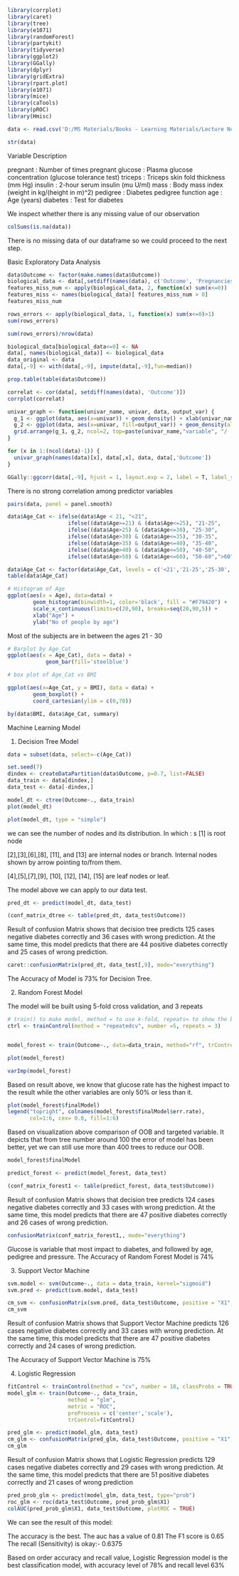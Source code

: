 ```{r}
library(corrplot)
library(caret)
library(tree)
library(e1071)
library(randomForest)
library(partykit)
library(tidyverse)
library(ggplot2)
library(GGally)
library(dplyr)
library(gridExtra)
library(rpart.plot)
library(e1071)
library(mice)
library(caTools)
library(pROC)
library(Hmisc)
```

```{r}
data <- read.csv('D:/MS Materials/Books - Learning Materials/Lecture Notes/Sem 2/DPA/Project/diabetes.csv')
```

```{r}
str(data)
```
Variable Description

pregnant : Number of times pregnant
glucose : Plasma glucose concentration (glucose tolerance test)
triceps : Triceps skin fold thickness (mm Hg)
insulin : 2-hour serum insulin (mu U/ml)
mass : Body mass index (weight in kg/(height in m)^2)
pedigree : Diabetes pedigree function
age : Age (years)
diabetes : Test for diabetes



We inspect whether there is any missing value of our observation
```{r}
colSums(is.na(data))
```
There is no missing data of our dataframe so we could proceed to the next step.




Basic Exploratory Data Analysis

```{r}
data$Outcome <- factor(make.names(data$Outcome))
biological_data <- data[,setdiff(names(data), c('Outcome', 'Pregnancies'))]
features_miss_num <- apply(biological_data, 2, function(x) sum(x<=0))
features_miss <- names(biological_data)[ features_miss_num > 0]
features_miss_num
```

```{r}
rows_errors <- apply(biological_data, 1, function(x) sum(x<=0)>1) 
sum(rows_errors)
```

```{r}
sum(rows_errors)/nrow(data)
```


```{r}
biological_data[biological_data<=0] <- NA
data[, names(biological_data)] <- biological_data
data_original <- data
data[,-9] <- with(data[,-9], impute(data[,-9],fun=median))
```


```{r}
prop.table(table(data$Outcome))
```

```{r}
correlat <- cor(data[, setdiff(names(data), 'Outcome')])
corrplot(correlat)
```

```{r}
univar_graph <- function(univar_name, univar, data, output_var) {
  g_1 <- ggplot(data, aes(x=univar)) + geom_density() + xlab(univar_name)
  g_2 <- ggplot(data, aes(x=univar, fill=output_var)) + geom_density(alpha=0.4) + xlab(univar_name)
  grid.arrange(g_1, g_2, ncol=2, top=paste(univar_name,"variable", "/ [ Skew:",skewness(univar),"]"))
}

for (x in 1:(ncol(data)-1)) {
  univar_graph(names(data)[x], data[,x], data, data[,'Outcome'])
}
```









```{r}
GGally::ggcorr(data[,-9], hjust = 1, layout.exp = 2, label = T, label_size = 2.9)
```

There is no strong correlation among predictor variables


```{r}
pairs(data, panel = panel.smooth)
```


```{r}
data$Age_Cat <- ifelse(data$Age < 21, "<21", 
                   ifelse((data$Age>=21) & (data$Age<=25), "21-25", 
                   ifelse((data$Age>25) & (data$Age<=30), "25-30",
                   ifelse((data$Age>30) & (data$Age<=35), "30-35",
                   ifelse((data$Age>35) & (data$Age<=40), "35-40",
                   ifelse((data$Age>40) & (data$Age<=50), "40-50",
                   ifelse((data$Age>50) & (data$Age<=60), "50-60",">60")))))))

data$Age_Cat <- factor(data$Age_Cat, levels = c('<21','21-25','25-30','30-35','35-40','40-50','50-60','>60'))
table(data$Age_Cat)
```


```{r}
# Histogram of Age
ggplot(aes(x = Age), data=data) +
        geom_histogram(binwidth=1, color='black', fill = "#F79420") +
        scale_x_continuous(limits=c(20,90), breaks=seq(20,90,5)) +
        xlab("Age") +
        ylab("No of people by age")
```


Most of the subjects are in between the ages 21 - 30


```{r}
# Barplot by Age_Cat
ggplot(aes(x = Age_Cat), data = data) +
            geom_bar(fill='steelblue')
```


```{r}
# box plot of Age_Cat vs BMI

ggplot(aes(x=Age_Cat, y = BMI), data = data) +
        geom_boxplot() +
        coord_cartesian(ylim = c(0,70))
```

```{r}
by(data$BMI, data$Age_Cat, summary)
```




Machine Learning Model


1) Decision Tree Model
```{r}

data = subset(data, select=-c(Age_Cat))
```


```{r}
set.seed(7)
dindex <- createDataPartition(data$Outcome, p=0.7, list=FALSE)
data_train <- data[dindex,]
data_test <- data[-dindex,]
```



```{r}

model_dt <- ctree(Outcome~., data_train)
plot(model_dt)

```



```{r}
plot(model_dt, type = "simple")
```

we can see the number of nodes and its distribution. In which :
s
[1] is root node

[2],[3],[6],[8], [11], and [13] are internal nodes or branch. Internal nodes shown by arrow pointing to/from them.

[4],[5],[7],[9], [10], [12], [14], [15] are leaf nodes or leaf.



The model above we can apply to our data test.
```{r}

pred_dt <- predict(model_dt, data_test)

```


```{r}
(conf_matrix_dtree <- table(pred_dt, data_test$Outcome))
```
Result of confusion Matrix shows that decision tree predicts 125 cases negative diabetes correctly and 36 cases with wrong prediction. At the same time, this model predicts that there are 44 positive diabetes correctly and 25 cases of wrong prediction.



```{r}
caret::confusionMatrix(pred_dt, data_test[,9], mode="everything")
```
The Accuracy of Model is 73% for Decision Tree.






2) Random Forest Model

The model will be built using 5-fold cross validation, and 3 repeats
```{r}
# train() to make model, method = to use k-fold, repeats= to show the best 3 value of mytr
ctrl <- trainControl(method = "repeatedcv", number =5, repeats = 3) 


model_forest <- train(Outcome~., data=data_train, method="rf", trControl=ctrl)

```


```{r}
plot(model_forest)
```


```{r}
varImp(model_forest)
```


Based on result above, we know that glucose rate has the highest impact to the result while the other variables are only 50% or less than it.


```{r}
plot(model_forest$finalModel)
legend("topright", colnames(model_forest$finalModel$err.rate),
       col=1:6, cex= 0.8, fill=1:6)
```

Based on visualization above comparison of OOB and targeted variable. It depicts that from tree number around 100 the error of model has been better, yet we can still use more than 400 trees to reduce our OOB.


```{r}
model_forest$finalModel
```


```{r}
predict_forest <- predict(model_forest, data_test)
```


```{r}
(conf_matrix_forest1 <- table(predict_forest, data_test$Outcome))
```
Result of confusion Matrix shows that decision tree predicts 124 cases negative diabetes correctly and 33 cases with wrong prediction. At the same time, this model predicts that there are 47 positive diabetes correctly and 26 cases of wrong prediction.



```{r}
confusionMatrix(conf_matrix_forest1,, mode="everything")
```

Glucose is variable that most impact to diabetes, and followed by age, pedigree and pressure.
The Accuracy of Random Forest Model is 74%





3) Support Vector Machine
```{r}
svm.model <- svm(Outcome~., data = data_train, kernel="sigmoid")
svm.pred <- predict(svm.model, data_test)
```

```{r}
cm_svm <- confusionMatrix(svm.pred, data_test$Outcome, positive = "X1", mode="everything")
cm_svm
```
Result of confusion Matrix shows that Support Vector Machine predicts 126 cases negative diabetes correctly and 33 cases with wrong prediction. At the same time, this model predicts that there are 47 positive diabetes correctly and 24 cases of wrong prediction.

The Accuracy of Support Vector Machine is 75%




4) Logistic Regression

```{r}
fitControl <- trainControl(method = "cv", number = 10, classProbs = TRUE, summaryFunction = twoClassSummary)
model_glm <- train(Outcome~., data_train, 
                   method = "glm", 
                   metric = "ROC", 
                   preProcess = c('center','scale'),
                   trControl=fitControl)

```


```{r}
pred_glm <- predict(model_glm, data_test)
cm_glm <- confusionMatrix(pred_glm, data_test$Outcome, positive = "X1", mode="everything")
cm_glm
```

Result of confusion Matrix shows that Logistic Regression predicts 129 cases negative diabetes correctly and 29 cases with wrong prediction. At the same time, this model predicts that there are 51 positive diabetes correctly and 21 cases of wrong prediction



```{r}
pred_prob_glm <- predict(model_glm, data_test, type="prob")
roc_glm <- roc(data_test$Outcome, pred_prob_glm$X1)
colAUC(pred_prob_glm$X1, data_test$Outcome, plotROC = TRUE)
```
We can see the result of this model:

The accuracy is the best.
The auc has a value of 0.81
The F1 score is 0.65
The recall (Sensitivity) is okay:- 0.6375


Based on order accuracy and recall value, Logistic Regression model is the best classification model, with accuracy level of 78% and recall level 63%












